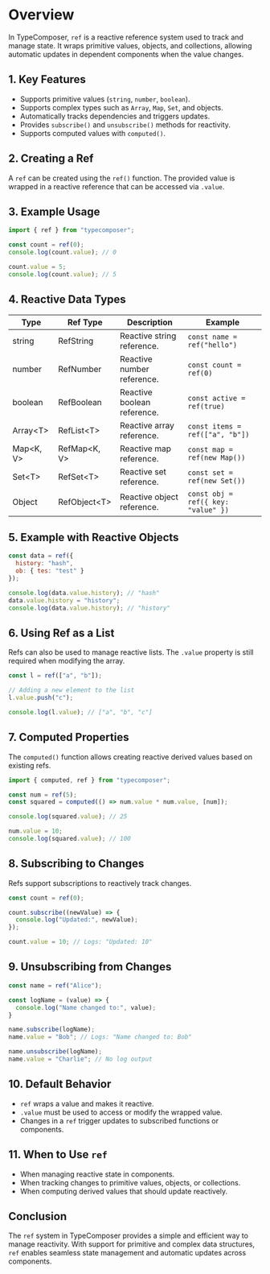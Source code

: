 # Overview

In TypeComposer, `ref` is a reactive reference system used to track and manage state. It wraps primitive values, objects, and collections, allowing automatic updates in dependent components when the value changes.

## 1. Key Features

- Supports primitive values (`string`, `number`, `boolean`).
- Supports complex types such as `Array`, `Map`, `Set`, and objects.
- Automatically tracks dependencies and triggers updates.
- Provides `subscribe()` and `unsubscribe()` methods for reactivity.
- Supports computed values with `computed()`.

## 2. Creating a Ref

A `ref` can be created using the `ref()` function. The provided value is wrapped in a reactive reference that can be accessed via `.value`.

## 3. Example Usage

```javascript
import { ref } from "typecomposer";

const count = ref(0);
console.log(count.value); // 0

count.value = 5;
console.log(count.value); // 5
```

## 4. Reactive Data Types

| Type | Ref Type | Description | Example |
|------|----------|-------------|---------|
| string | RefString | Reactive string reference. | `const name = ref("hello")` |
| number | RefNumber | Reactive number reference. | `const count = ref(0)` |
| boolean | RefBoolean | Reactive boolean reference. | `const active = ref(true)` |
| Array&lt;T&gt; | RefList&lt;T&gt; | Reactive array reference. | `const items = ref(["a", "b"])` |
| Map&lt;K, V&gt; | RefMap&lt;K, V&gt; | Reactive map reference. | `const map = ref(new Map())` |
| Set&lt;T&gt; | RefSet&lt;T&gt; | Reactive set reference. | `const set = ref(new Set())` |
| Object | RefObject&lt;T&gt; | Reactive object reference. | `const obj = ref({ key: "value" })` |

## 5. Example with Reactive Objects

```javascript
const data = ref({
  history: "hash",
  ob: { tes: "test" }
});

console.log(data.value.history); // "hash"
data.value.history = "history";
console.log(data.value.history); // "history"
```

## 6. Using Ref as a List

Refs can also be used to manage reactive lists. The `.value` property is still required when modifying the array.

```javascript
const l = ref(["a", "b"]);

// Adding a new element to the list
l.value.push("c");

console.log(l.value); // ["a", "b", "c"]
```

## 7. Computed Properties

The `computed()` function allows creating reactive derived values based on existing refs.

```javascript
import { computed, ref } from "typecomposer";

const num = ref(5);
const squared = computed(() => num.value * num.value, [num]);

console.log(squared.value); // 25

num.value = 10;
console.log(squared.value); // 100
```

## 8. Subscribing to Changes

Refs support subscriptions to reactively track changes.

```javascript
const count = ref(0);

count.subscribe((newValue) => {
  console.log("Updated:", newValue);
});

count.value = 10; // Logs: "Updated: 10"
```

## 9. Unsubscribing from Changes

```javascript
const name = ref("Alice");

const logName = (value) => {
  console.log("Name changed to:", value);
}

name.subscribe(logName);
name.value = "Bob"; // Logs: "Name changed to: Bob"

name.unsubscribe(logName);
name.value = "Charlie"; // No log output
```

## 10. Default Behavior

- `ref` wraps a value and makes it reactive.
- `.value` must be used to access or modify the wrapped value.
- Changes in a `ref` trigger updates to subscribed functions or components.

## 11. When to Use `ref`

- When managing reactive state in components.
- When tracking changes to primitive values, objects, or collections.
- When computing derived values that should update reactively.

## Conclusion

The `ref` system in TypeComposer provides a simple and efficient way to manage reactivity. With support for primitive and complex data structures, `ref` enables seamless state management and automatic updates across components.
